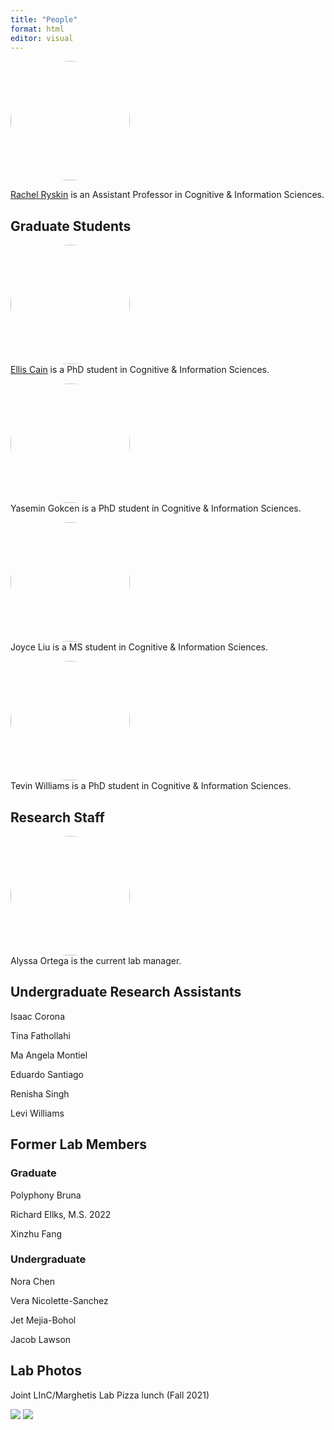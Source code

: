 ```yaml
---
title: "People"
format: html
editor: visual
---
```


<div>

![](img/avatar.jpg){style="border-radius: 50%;" width="191"}\

[Rachel Ryskin](http://rachelrysk.in) is an Assistant Professor in
Cognitive & Information Sciences.

</div>

## Graduate Students

::: {layout-ncol="2"}
![](img/avatar_cain.jpeg){style="border-radius: 50%;" width="191"}\
[Ellis Cain](https://ellisc.dev/) is a PhD student in Cognitive &
Information Sciences.
:::

::: {layout-ncol="2"}
![](img/gokcen.jpg){style="border-radius: 50%;" width="191"}\
Yasemin Gokcen is a PhD student in Cognitive & Information Sciences.
:::

::: {layout-ncol="2"}
![](img/avatar_liu.jpg){style="border-radius: 50%;" width="191"}\
Joyce Liu is a MS student in Cognitive & Information Sciences.
:::

::: {layout-ncol="2"}
![](img/avatar_williams.jpeg){style="border-radius: 50%;" width="191"}\
Tevin Williams is a PhD student in Cognitive & Information Sciences.
:::

## Research Staff

::: {layout-ncol="2"}
![](img/ortega.jpg){style="border-radius: 50%;" width="191"}\
Alyssa Ortega is the current lab manager.
:::

## Undergraduate Research Assistants

Isaac Corona

Tina Fathollahi

Ma Angela Montiel

Eduardo Santiago

Renisha Singh

Levi Williams

## Former Lab Members

### Graduate

Polyphony Bruna

Richard Ellks, M.S. 2022

Xinzhu Fang

### Undergraduate

Nora Chen

Vera Nicolette-Sanchez

Jet Mejia-Bohol

Jacob Lawson

## Lab Photos

Joint LInC/Marghetis Lab Pizza lunch (Fall 2021)

![](img/fall2021_pizza.jpg) ![](img/fall2021_pizza2.jpg)
